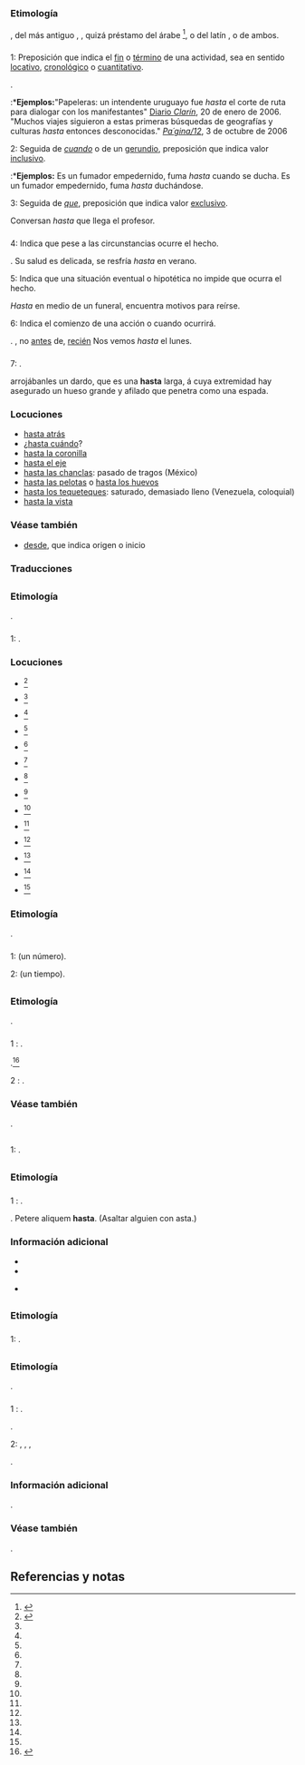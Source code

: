 {{desambiguación|Hasta}}

== {{lengua|es}} ==
{{pron-graf|fone=ˈas.ta|h=asta|g=asta|gnota=obsoleta}}

=== Etimología ===
{{etimología|osp|fasta}}, del más antiguo {{l+|osp|hata}}, {{l+|osp|fata}}, quizá préstamo del árabe {{l+|ar|حتى|tr=ḥatta}}<ref name="DRAE">{{DRAE}}</ref>, o del latín {{l+|la|ad|glosa=a}} {{l+|la|ista|glosa=esta}}, o de ambos.

=== {{preposición|es}} ===
;1: Preposición que indica el [[fin]] o [[término]] de una actividad, sea en sentido [[locativo]], [[cronológico]] o [[cuantitativo]].
{{sinónimo|a}}.
:*'''Ejemplos:'''"Papeleras: un intendente uruguayo fue ''hasta'' el corte de ruta para dialogar con los manifestantes" [http://www.clarin.com/diario/2006/01/20/um/m-01127710.htm Diario ''Clarín''], 20 de enero de 2006. "Muchos viajes siguieron a estas primeras búsquedas de geografías y culturas ''hasta'' entonces desconocidas." [http://www.pagina12.com.ar/diario/suplementos/turismo/9-908-2006-10-03.html ''Pa´gina/12''], 3 de octubre de 2006

;2: Seguida de ''[[cuando]]'' o de un [[gerundio]], preposición que indica valor [[inclusivo]].
:*'''Ejemplos:''' Es un fumador empedernido, fuma ''hasta'' cuando se ducha. Es un fumador empedernido, fuma ''hasta'' duchándose.

;3: Seguida de ''[[que]]'', preposición que indica valor [[exclusivo]].
{{ejemplo}} Conversan ''hasta'' que llega el profesor.

=== {{adverbio|es}} ===
;4: Indica que pese a las circunstancias ocurre el hecho.
{{sinónimo|aun|inclusive|incluso}}.
{{ejemplo}} Su salud es delicada, se resfría ''hasta'' en verano.

;5: Indica que una situación eventual o hipotética no impide que ocurra el hecho.
{{ejemplo}} ''Hasta'' en medio de un funeral, encuentra motivos para reírse.

;6: Indica el comienzo de una acción o cuando ocurrirá.
{{ámbito|México|América Central|Ecuador|Chiloé}}.
{{sinónimo|desde}}, no [[antes]] de, [[recién]]
{{ejemplo}} Nos vemos ''hasta'' el lunes.

=== {{sustantivo femenino|es}} ===
{{inflect.es.sust.reg}}

;7: {{grafía obsoleta|asta}}.
{{ejemplo}} arrojábanles un dardo, que es una '''hasta''' larga, á cuya extremidad hay asegurado un hueso grande y afilado que penetra como una espada.

=== Locuciones ===
* [[hasta atrás]]
* ¿[[hasta cuándo]]?
* [[hasta la coronilla]]
* [[hasta el eje]]
* [[hasta las chanclas]]: pasado de tragos (México)
* [[hasta las pelotas]] o [[hasta los huevos]]
* [[hasta los tequeteques]]: saturado, demasiado lleno (Venezuela, coloquial)
* [[hasta la vista]]

=== Véase también ===
* [[desde]], que indica origen o inicio
<!-- marcusbeli.urbenalia.com/AdminWHF/trasfond/trasarme.htm no menciona esta arma -->
<!--
{{ES}}
{{Lema||2}}

==={{sustantivo femenino|es}}===
;1:Especie de [[lanza]] o [[venablo]] usada por los antiguos romanos.

 (faltan referencias)

-->

{{clear}}

=== Traducciones ===
{{trad-arriba}}
{{t+|ain|1|エン|エㇴ|ウン|ウㇴ|エネ|エコタ|オルン|オルㇴ}}
{{t+|br|beket|,|betek}}
{{t+|ca|fins}}
{{trad-centro}}
{{t+|eo|ĝis}}
{{t+|en|until|,|up to|,|even}}
{{trad-abajo}}

== {{lengua|ast}} ==
{{pron-graf|leng=ast}}

=== Etimología ===
{{etimología|leng=ast|roa-ole|ffasta||roa-ole|fasta}}.

=== {{preposición|ast}} ===
;1: {{plm}}.

{{clear}}

=== Locuciones ===
{{rel-arriba}}
*{{l+|ast|hasta arriba}}<ref name="DALA">{{DALA}}</ref>
*{{l+|ast|hasta cantar el gochu}}<ref name="DALA" />
*{{l+|ast|hasta cantar la gocha}}<ref name="DALA" />
*{{l+|ast|hasta dempués}}<ref name="DALA" />
*{{l+|ast|hasta la muerte}}<ref name="DALA" />
*{{l+|ast|hasta les armeñes}}<ref name="DALA" />
*{{l+|ast|hasta les narices}}<ref name="DALA" />
{{rel-centro}}
*{{l+|ast|hasta llueu}}<ref name="DALA" />
*{{l+|ast|hasta los coyones}}<ref name="DALA" />
*{{l+|ast|hasta los güevos}}<ref name="DALA" />
*{{l+|ast|hasta l'odre}}<ref name="DALA" />
*{{l+|ast|hasta mañana}}<ref name="DALA" />
*{{l+|ast|hasta más tarde}}<ref name="DALA" />
*{{l+|ast|hasta nunca}}<ref name="DALA" />
{{rel-abajo}}

== {{lengua|fax}} ==
{{pron-graf|leng=fax}}

=== Etimología ===
{{etimología|leng=fax|es|hasta}}.

=== {{preposición|fax}} ===
;1: {{plm}} (un número).

;2: {{plm}} (un tiempo).

== {{lengua|gl}} ==
{{pron-graf|leng=gl}}

=== Etimología ===
{{etimología|leng=gl|la|hasta|alt=hastam|asta}}.

=== {{sustantivo femenino|gl}} ===
{{inflect.gl.sust.reg}}

;1 {{armas|leng=gl}}: {{plm|asta}}.
{{sinónimo|leng=gl|mastro}}.<ref name="DRAG">{{DRAG}}</ref>

;2 {{zoología|leng=gl}}: {{plm|cuerno}}.

=== Véase también ===
{{w|leng=gl}}.

== {{lengua|it}} ==
{{pron-graf|leng=it}}

=== {{sustantivo femenino|it}} ===
{{inflect.it.sust.reg|hast|a}}

;1: {{grafía obsoleta|leng=it|asta}}.

== {{lengua|la}} ==
{{pron-graf|ˈhas.ta|leng=la|audio=la-cls-hasta.ogg}}

=== Etimología ===
{{etimología|leng=la}}

=== {{sustantivo femenino|la}} ===
{{inflect.la.sust.1|hast}}

;1 {{armas|leng=la}}: {{plm|asta}}.
{{hipónimo|leng=la|pilum}}.
{{ejemplo}} Petere aliquem '''hasta'''. (Asaltar alguien con asta.)

{{clear}}

=== Información adicional ===
{{rel-arriba|Cognados latinos}}
*{{l+|la|hastarius|hastārius}}
*{{l+|la|hastatus|hastātus}}
{{rel-centro}}
*{{l+|la|hastile|hastīle}}
{{rel-abajo}}

{{derivados|des=x}}
{{desc|sq|heshtë}}
{{desc|es|asta}}
{{centro}}
{{desc|fro|haste}}
{{desc|it|asta}}
{{desc|pt|hasta|haste}}
{{abajo}}

== {{lengua|nov}} ==
{{pron-graf|leng=nov}}

=== Etimología ===
{{etimología|leng=nov}}

=== {{verbo|nov}} ===
;1: {{plm|adelantear}}.

== {{lengua|pt}} ==
{{pron-graf|ˈas.ta|leng=pt|pron=Brasil|2fone=ˈaʃ.tɐ|2pron=Portugal}}

=== Etimología ===
{{etimología|leng=pt|la|hasta|alt=hastam|asta}}.

=== {{sustantivo femenino|pt}} ===
{{inflect.pt.sust.reg}}

;1 {{armas|leng=pt}}: {{plm|asta}}.
{{hipónimo|leng=pt|chuço|dardo||javalina|pilo}}.

;2: {{plm|almoneda}}, {{l|es|aucción}}, {{l|es|remate}}, {{l|es|subasta}}
{{sinónimo|leng=pt|leilão}}.

=== Información adicional ===
{{derivad|leng=pt|haste|hastear}}.

=== Véase también ===
{{w|leng=pt}}.

== Referencias y notas ==
<references />

